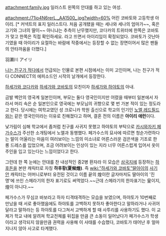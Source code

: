attachment:family.jpg
일러스트 왼쪽의 안대를 하고 있는 여성.

attachment:/71io4N6rerL._AA1500_.jpg?width=60%
어린 코바토와 고등학생 아이리. [* 커넥트의 표지 일러스트다. 처음 공개됐을 때는 세나와 세나의 엄마가~~, 혹은 고기와 그녀의 딸이~~ 아니냐는 추측이 난무했지만, 코다카의 트위터에 한쪽은 코바토가 맞고 한쪽은 직접 확인하세요. 라고 뜨면서 아이리임이 확정되었다. 코바토가 갓난아기였을 때 아이리가 요절하는 바람에 작중에서는 등장할 수 없는 장면이어서 많은 팬들의 안타까움을 더했다.]

羽瀬川 アイリ

[[나는 친구가 적다]]에서 언급되는 인물로 본편 시점에서는 이미 고인이며, 나는 친구가 적다 CONNECT의 에피소드인 시작의 날개에서 등장한다.

[[하세가와 코다카]]와 [[하세가와 코바토]]의 모친이자 [[하세가와 하야토]]의 아내.

금발 벽안의 영국계 일본인이며, 부모는 둘다 영국인이지만 어렸을 때부터 일본에서 자라서 머리 속은 순 일본인으로 영국에는 부모님의 귀향으로 몇 번 가본 적이 있는 정도라고 한다. 당시에는 여학교였던 성 크로니카 학원 출신으로 학교의 인기인 [[노엘 레드필드]]와는 같은 영국인이라는 이유로 친해졌다고 하며, 결혼 전의 이름은 '''아이리 애런'''이다. 

낯가림이 심해 학교에서 좀처럼 친구를 사귀지 못했고 하야토의 부탁으로 [[카시와자키 페가수스]]가 주선한 소개팅에서 노엘과 동행했다. 페가수스의 묘사에 따르면 청순가련하다는 말이 어울리는 마음이 여러보이는 느낌의 미소녀로 어른스러운 검은색을 기조로 한 롱 드레스를 입었으며, 조금 어려보이는 인상이 있는 지라 너무 어른스럽게 입어서 옷이 주인을 입고 있는다는 느낌이었다고 한다.

그런데 한 쪽 눈에는 안대를 찬 내성적인 중2병 환자라 이 모습은 [[삼국지]]에 등장하는 [[하후돈]]을 본딴 캐릭터로 자칭 '''하후황(夏候煌)'''. 즉 [[wiki:"하세가와 코바토"딸아이]]의 [[사기안]] 캐릭터는 어머니로부터 유전된 것이고 이름 끝의 煌이란 글자마저도 딸아이의 '진명'에 쓰인 스메라기의 한자 표기로도 써먹었다.~~근데 스메라기의 한자표기는 皇이지, 煌이 아니다.~~

페가수스가 무심코 바보라고 하자 티격태격하는 모습을 보였으며, 하야토가 10번째로 만났을 때 서로 좋아했음에도 하야토를 고백하지 못하자 좋아한다고 말하라거나 사귀어 달라고 말하라는 등 하야토를 다그쳐서 고백하게 할 때 사투리를 사용하기도 했다. 이 교제가 학교 내에 알려져 학교전체를 뒤집을 만큼 큰 소동이 일어났다가 페가수스가 학생이라고 생각되지 않을만큼 권력을 사용해 이 사태를 수습했다, 코바토가 태어난 후 얼마 지나지 않아 사고로 타계했다.
